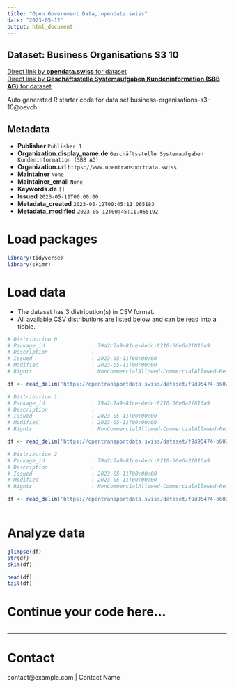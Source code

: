 ```yaml
---
title: "Open Government Data, opendata.swiss"
date: "2023-05-12"
output: html_document
---
```


## Dataset: Business Organisations S3 10



[Direct link by **opendata.swiss** for dataset](https://opendata.swiss/de/dataset/business-organisations-s3-10)<br>
[Direct link by **Geschäftsstelle Systemaufgaben Kundeninformation (SBB AG)** for dataset](https://opentransportdata.swiss/dataset/business-organisations-s3-10)

Auto generated R starter code for data set business-organisations-s3-10@oevch.

## Metadata

- **Publisher** `Publisher 1`
- **Organization.display_name.de** `Geschäftsstelle Systemaufgaben Kundeninformation (SBB AG)`
- **Organization.url** `https://www.opentransportdata.swiss`
- **Maintainer** `None`
- **Maintainer_email** `None`
- **Keywords.de** `[]`
- **Issued** `2023-05-11T00:00:00`
- **Metadata_created** `2023-05-12T00:45:11.065183`
- **Metadata_modified** `2023-05-12T00:45:11.065192`


# Load packages

```r

library(tidyverse)
library(skimr)

```

# Load data

-   The dataset has 3 distribution(s) in CSV format.
-   All available CSV distributions are listed below and can be read into a tibble.

```r

# Distribution 0
# Package_id               : 79a2c7a9-81ce-4edc-8210-06e6a2f816a9
# Description              : 
# Issued                   : 2023-05-11T00:00:00
# Modified                 : 2023-05-11T00:00:00
# Rights                   : NonCommercialAllowed-CommercialAllowed-ReferenceRequired

df <- read_delim('https://opentransportdata.swiss/dataset/f9d95474-b602-4f5e-90d9-35874dd288de/resource/f82280dd-cb08-49a4-bdd1-68b85a4dc2e3/download/future_timetable_business_organisation_versions_2023-05-11.csv')

# Distribution 1
# Package_id               : 79a2c7a9-81ce-4edc-8210-06e6a2f816a9
# Description              : 
# Issued                   : 2023-05-11T00:00:00
# Modified                 : 2023-05-11T00:00:00
# Rights                   : NonCommercialAllowed-CommercialAllowed-ReferenceRequired

df <- read_delim('https://opentransportdata.swiss/dataset/f9d95474-b602-4f5e-90d9-35874dd288de/resource/c904647f-bfcb-49d5-8c11-2e8c12e37d2b/download/actual_date_business_organisation_versions_2023-05-11.csv')

# Distribution 2
# Package_id               : 79a2c7a9-81ce-4edc-8210-06e6a2f816a9
# Description              : 
# Issued                   : 2023-05-11T00:00:00
# Modified                 : 2023-05-11T00:00:00
# Rights                   : NonCommercialAllowed-CommercialAllowed-ReferenceRequired

df <- read_delim('https://opentransportdata.swiss/dataset/f9d95474-b602-4f5e-90d9-35874dd288de/resource/d976a11a-f7cb-4432-92b3-7ee5b40f94a7/download/actual_date_business_organisation_versions_2023-05-10.csv')



```

# Analyze data

```r

glimpse(df)
str(df)
skim(df)

head(df)
tail(df)

```

# Continue your code here...

```r

```

------------------------------------------------------------------------

# Contact

contact@example.com | Contact Name
